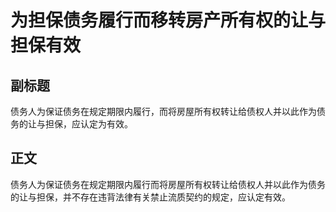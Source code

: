 # 为担保债务履行而移转房产所有权的让与担保有效
## 副标题
债务人为保证债务在规定期限内履行，而将房屋所有权转让给债权人并以此作为债务的让与担保，应认定为有效。
## 正文
债务人为保证债务在规定期限内履行而将房屋所有权转让给债权人并以此作为债务的让与担保，并不存在违背法律有关禁止流质契约的规定，应认定有效。